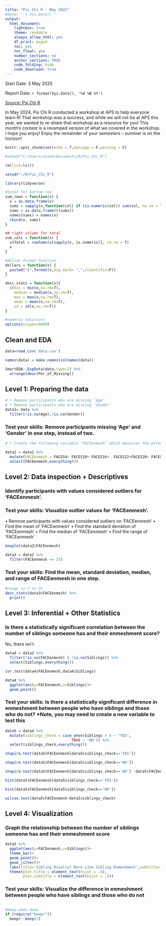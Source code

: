 ```yaml
---
title: "Psi Chi R - May 2025"
#date: "`r Sys.Date()`"
output:
  html_document:
    lightbox: true
    theme: readable
    always_allow_html: yes
    df_print: paged
    toc: yes
    toc_float: yes
    number_sections: no
    anchor_sections: TRUE
    code_folding: hide
    code_download: true
---
```


Start Date: 3 May 2025

Report Date: `r format(Sys.Date(), '%d %B %Y')`

[Source: Psi Chi R](https://osf.io/2yhj3/wiki/home/)

In May 2024, Psi Chi R conducted a workshop at APS to help everyone learn R! That workshop was a success, and while we will not be at APS this year, we wanted to re-share that workshop as a resource for you! This month’s contest is a revamped version of what we covered in the workshop. I hope you enjoy! Enjoy the remainder of your semesters – summer is on the horizon!

```r
knitr::opts_chunk$set(echo = T,message = F,warning = F)

#setwd("C:/Users/alanh/Documents/R/Psi_Chi_R")

rm(list=ls())

setwd("~/R/Psi_Chi_R")

library(tidyverse)

#total for bottom row
sum_rows = function(x) {
  x = as.data.frame(x)
  sums = sapply(x,function(col) if (is.numeric(col)) sum(col, na.rm = T) else NA)
  sums = as.data.frame(t(sums))
  names(sums) = names(x)
  rbind(x, sums)
}

## right column for total
sum_cols = function(x) {
  x$Total = rowSums(x[sapply(x, is.numeric)], na.rm = T)
  x
}

#dollar format function
dollars = function(x) {
  paste0("$",format(x,big.mark= ",",scientific=F))
}

desc_stats = function(x){
  c(min = min(x,na.rm=T),
    median = median(x,na.rm=T),
    max = max(x,na.rm=T),
    mean = mean(x,na.rm=T),
    sd = sd(x,na.rm=T))
}

#numeric notations
options(scipen=9999)
```

## Clean and EDA

```r
data=read_csv('data.csv')

names(data) = make.names(colnames(data))

SmartEDA::ExpData(data,type=2) %>% 
  arrange(desc(Per_of_Missing))
```

## Level 1: Preparing the data

```r
# •	Remove participants who are missing ‘Age’
# •	Remove participants who are missing ‘Gender’
data1= data %>% 
  filter(!is.na(Age),!is.na(Gender))
```

### Test your skills: Remove participants missing ‘Age’ and ‘Gender’ in one step, instead of two.

```r
# •	Create the following variable ‘FACEenmesh’ which measures the extent to which a family is enmeshed, by summing the following items: FACES4, FACES10, FACES16,  FACES22, FACES28, FACES34, FACES40

data2 = data1 %>% 
  mutate(FACEenmesh = FACES4+ FACES10+ FACES16+  FACES22+FACES28+ FACES34+FACES40) %>% 
  select(FACEenmesh,everything())
```


## Level 2: Data inspection + Descriptives

### Identify participants with values considered outliers for ‘FACEenmesh’. 

### Test your skills: Visualize outlier values for ‘FACEenmesh’. 
•	Remove participants with values considered outliers on ‘FACEenmesh’
•	Find the mean of ‘FACEenmesh’
•	Find the standard deviation of ‘FACEenmesh’
•	Find the median of ‘FACEenmesh’
•	Find the range of ‘FACEenmesh’

```r
boxplot(data2$FACEenmesh)

data3 = data2 %>% 
  filter(FACEenmesh <= 25)
```

### Test your skills: Find the mean, standard deviation, median, and range of FACEenmesh in one step.

```r
#range is 7 to 25
desc_stats(data3$FACEenmesh) %>% 
  print()
```

## Level 3: Inferential + Other Statistics

### Is there a statistically significant correlation between the number of siblings someone has and their enmeshment score?

No, there isn't.

```r
data4 = data3 %>% 
  filter(!is.na(FACEenmesh) & !is.na(Siblings)) %>% 
  select(Siblings,everything())

cor.test(data4$FACEenmesh,data4$Siblings)

data4 %>% 
  ggplot(aes(y=FACEenmesh,x=Siblings))+
  geom_point()
```


### Test your skills: Is there a statistically significant difference in enmeshment between people who have siblings and those who do not? *Note, you may need to create a new variable to test this

```r
data5 = data4 %>% 
  mutate(siblings_check = case_when(Siblings > 0 ~ "YES",
                              TRUE ~ 'NO')) %>% 
  select(siblings_check,everything())

shapiro.test(data5$FACEenmesh[data5$siblings_check=='YES'])

shapiro.test(data5$FACEenmesh[data5$siblings_check=='NO'])

shapiro.test(data5$FACEenmesh[data5$siblings_check=='NO'] -data5$FACEenmesh[data5$siblings_check=='YES'])

hist(data5$FACEenmesh[data5$siblings_check=='YES'])

hist(data5$FACEenmesh[data5$siblings_check=='NO'])

wilcox.test(data5$FACEenmesh~data5$siblings_check)
```

## Level 4: Visualization

### Graph the relationship between the number of siblings someone has and their enmeshment score

```r
data5 %>% 
  ggplot(aes(y=FACEenmesh,x=Siblings))+
  theme_bw()+
  geom_point()+
  geom_jitter()+
  labs(title='Sibling Rivalry? More Like Sibling Enmeshment',subtitle='A Totally Scientific Look')+
  theme(plot.title = element_text(hjust = .5),
        plot.subtitle = element_text(hjust = .5))
```


### Test your skills: Visualize the difference in enmeshment between people who have siblings and those who do not

```r

```



```r
#beep when done
if (require("beepr"))
  beepr::beep(2)
```